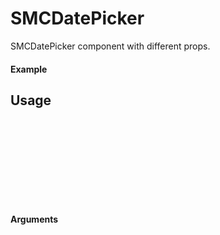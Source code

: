 
<Meta of={SMCDatePicker} title="SMCDatePicker" />

# SMCDatePicker

SMCDatePicker component with different props.

#### Example

<Canvas of={SMCDatePicker.DatePicker} />

## Usage

```ts
import {SMCDatePicker} from "sld-ui";

const Example = () => {
  return (
     <SMCDatePicker />
  );
};

export default Example;
```

#### Arguments
